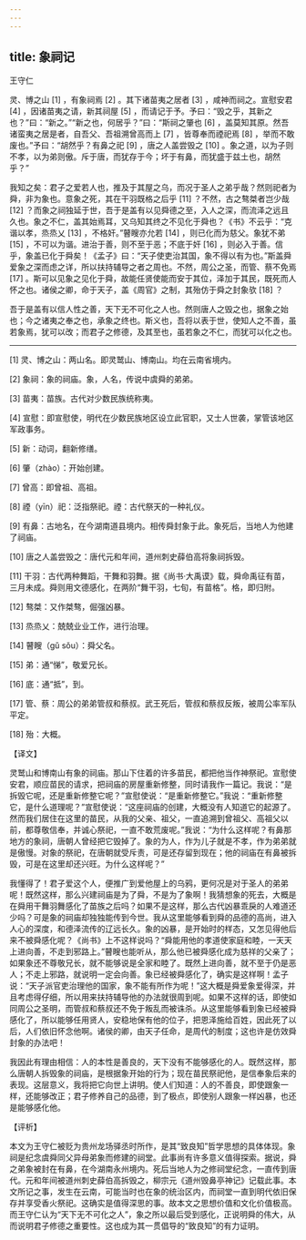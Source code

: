```yaml
---
---
---
```

title: 象祠记
---




王守仁

灵、博之山 [1] ，有象祠焉 [2] 。其下诸苗夷之居者 [3] ，咸神而祠之。宣慰安君 [4] ，因诸苗夷之请，新其祠屋 [5] ，而请记于予。予曰：“毁之乎，其新之也？”曰：“新之。”“新之也，何居乎？”曰：“斯祠之肇也 [6] ，盖莫知其原。然吾诸蛮夷之居是者，自吾父、吾祖溯曾高而上 [7] ，皆尊奉而禋祀焉 [8] ，举而不敢废也。”予曰：“胡然乎？有鼻之祀 [9] ，唐之人盖尝毁之 [10] 。象之道，以为子则不孝，以为弟则傲。斥于唐，而犹存于今；坏于有鼻，而犹盛于兹土也，胡然乎？”

我知之矣：君子之爱若人也，推及于其屋之乌，而况于圣人之弟乎哉？然则祀者为舜，非为象也。意象之死，其在干羽既格之后乎 [11] ？不然，古之骜桀者岂少哉 [12] ？而象之祠独延于世，吾于是盖有以见舜德之至，入人之深，而流泽之远且久也。象之不仁，盖其始焉耳，又乌知其终之不见化于舜也？《书》不云乎：“克谐以孝，烝烝乂 [13] ，不格奸。”瞽瞍亦允若 [14] ，则已化而为慈父。象犹不弟 [15] ，不可以为谐。进治于善，则不至于恶；不底于奸 [16] ，则必入于善。信乎，象盖已化于舜矣！《孟子》曰：“天子使吏治其国，象不得以有为也。”斯盖舜爱象之深而虑之详，所以扶持辅导之者之周也。不然，周公之圣，而管、蔡不免焉 [17] 。斯可以见象之见化于舜，故能任贤使能而安于其位，泽加于其民，既死而人怀之也。诸侯之卿，命于天子，盖《周官》之制，其殆仿于舜之封象欤 [18] ？

吾于是盖有以信人性之善，天下无不可化之人也。然则唐人之毁之也，据象之始也；今之诸夷之奉之也，承象之终也。斯义也，吾将以表于世，使知人之不善，虽若象焉，犹可以改；而君子之修德，及其至也，虽若象之不仁，而犹可以化之也。



* * *



[1] 灵、博之山：两山名。即灵鹫山、博南山。均在云南省境内。

[2] 象祠：象的祠庙。象，人名，传说中虞舜的弟弟。

[3] 苗夷：苗族。古代对少数民族统称夷。

[4] 宣慰：即宣慰使，明代在少数民族地区设立此官职，又士人世袭，掌管该地区军政事务。

[5] 新：动词，翻新修缮。

[6] 肇（zhào）：开始创建。

[7] 曾高：即曾祖、高祖。

[8] 禋（yīn）祀：泛指祭祀。禋：古代祭天的一种礼仪。

[9] 有鼻：古地名，在今湖南道县境内。相传舜封象于此。象死后，当地人为他建了祠庙。

[10] 唐之人盖尝毁之：唐代元和年间，道州刺史薛伯高将象祠拆毁。

[11] 干羽：古代两种舞蹈，干舞和羽舞。据《尚书·大禹谟》载，舜命禹征有苗，三月未成。舜则用文德感化，在两阶“舞干羽，七旬，有苗格”。格，即归附。

[12] 骜桀：又作桀骜，倔强凶暴。

[13] 烝烝乂：兢兢业业工作，进行治理。

[14] 瞽瞍（gǔ sǒu）：舜父名。

[15] 弟：通“悌”，敬爱兄长。

[16] 底：通“抵”，到。

[17] 管、蔡：周公的弟弟管叔和蔡叔。武王死后，管叔和蔡叔反叛，被周公率军队平定。

[18] 殆：大概。

【译文】

灵鹫山和博南山有象的祠庙。那山下住着的许多苗民，都把他当作神祭祀。宣慰使安君，顺应苗民的请求，把祠庙的房屋重新修整，同时请我作一篇记。我说：“是拆毁它呢，还是重新修整它呢？”宣慰使说：“是重新修整它。”我说：“重新修整它，是什么道理呢？”宣慰使说：“这座祠庙的创建，大概没有人知道它的起源了。然而我们居住在这里的苗民，从我的父亲、祖父，一直追溯到曾祖父、高祖父以前，都尊敬信奉，并诚心祭祀，一直不敢荒废呢。”我说：“为什么这样呢？有鼻那地方的象祠，唐朝人曾经把它毁掉了。象的为人，作为儿子就是不孝，作为弟弟就是傲慢。对象的祭祀，在唐朝就受斥责，可是还存留到现在；他的祠庙在有鼻被拆毁，可是在这里却还兴旺。为什么这样呢？”

我懂得了！君子爱这个人，便推广到爱他屋上的乌鸦，更何况是对于圣人的弟弟呢！既然这样，那么兴建祠庙是为了舜，不是为了象啊！我猜想象的死去，大概是在舜用干舞羽舞感化了苗族之后吗？如果不是这样，那么古代凶暴乖戾的人难道还少吗？可是象的祠庙却独独能传到今世。我从这里能够看到舜的品德的高尚，进入人心的深度，和德泽流传的辽远长久。象的凶暴，是开始时的样态，又怎见得他后来不被舜感化呢？《尚书》上不这样说吗？“舜能用他的孝道使家庭和睦，一天天上进向善，不走到邪路上。”瞽瞍也能听从，那么他已被舜感化成为慈祥的父亲了；如果象还不尊敬兄长，就不能够说是全家和睦了。既然上进向善，就不至于仍是恶人；不走上邪路，就说明一定会向善。象已经被舜感化了，确实是这样啊！孟子说：“天子派官吏治理他的国家，象不能有所作为呢！”这大概是舜爱象爱得深，并且考虑得仔细，所以用来扶持辅导他的办法就很周到呢。如果不这样的话，即使如同周公之圣明，而管叔和蔡叔还不免于叛乱而被诛杀。从这里能够看到象已经被舜感化了，所以能够任用贤人，安稳地保有他的位子，把恩泽施给百姓，因此死了以后，人们依旧怀念他啊。诸侯的卿，由天子任命，是周代的制度；这也许是仿效舜封象的办法吧！

我因此有理由相信：人的本性是善良的，天下没有不能够感化的人。既然这样，那么唐朝人拆毁象的祠庙，是根据象开始的行为；现在苗民祭祀他，是信奉象后来的表现。这层意义，我将把它向世上讲明。使人们知道：人的不善良，即使跟象一样，还能够改正；君子修养自己的品德，到了极点，即使别人跟象一样凶暴，也还是能够感化他。

【评析】

本文为王守仁被贬为贵州龙场驿丞时所作，是其“致良知”哲学思想的具体体现。象祠是纪念虞舜同父异母弟象而修建的祠堂。此事尚有许多意义值得探索。据说，舜之弟象被封在有鼻，在今湖南永州境内。死后当地人为之修祠堂纪念，一直传到唐代。元和年间被道州刺史薛伯高拆毁之，柳宗元《道州毁鼻亭神记》记载此事。本文所记之事，发生在云南，可能当时也在象的统治区内，而祠堂一直到明代依旧保存并享受香火祭祀。这确实是值得深思的事。故本文之思想价值和文化价值极高。而王守仁认为“天下无不可化之人”，象之所以最后受到感化，正说明舜的伟大，从而说明君子修德之重要性。这也成为其一贯倡导的“致良知”的有力证明。